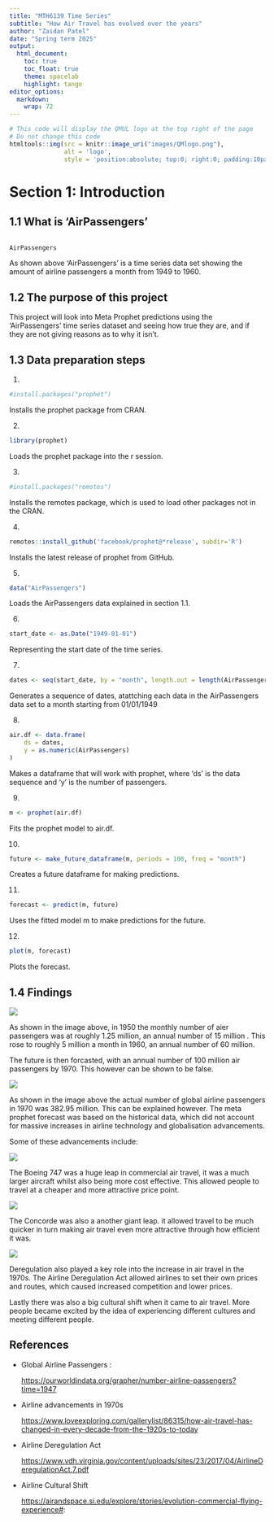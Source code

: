 ```yaml
---
title: "MTH6139 Time Series" 
subtitle: "How Air Travel has evolved over the years" 
author: "Zaidan Patel" 
date: "Spring term 2025" 
output: 
  html_document:
    toc: true
    toc_float: true
    theme: spacelab 
    highlight: tango
editor_options: 
  markdown: 
    wrap: 72
---
```


```r
# This code will display the QMUL logo at the top right of the page
# Do not change this code
htmltools::img(src = knitr::image_uri("images/QMlogo.png"),
               alt = 'logo',
               style = 'position:absolute; top:0; right:0; padding:10px; width:20%;')
```

# Section 1: Introduction

## 1.1 What is 'AirPassengers'

```         
```

```r
AirPassengers
```

As shown above 'AirPassengers' is a time series data set showing the
amount of airline passengers a month from 1949 to 1960.

## 1.2 The purpose of this project

This project will look into Meta Prophet predictions using the
'AirPassengers' time series dataset and seeing how true they are, and if
they are not giving reasons as to why it isn't.

## 1.3 Data preparation steps

1)  

```r
#install.packages("prophet")
```

Installs the prophet package from CRAN.

2)  

```r
library(prophet)
```

Loads the prophet package into the r session.

3)  

```r
#install.packages("remotes")
```

Installs the remotes package, which is used to load other packages not
in the CRAN.

4)  

```r
remotes::install_github('facebook/prophet@*release', subdir='R')
```

Installs the latest release of prophet from GitHub.

5)  

```r
data("AirPassengers")
```

Loads the AirPassengers data explained in section 1.1.

6)  

```r
start_date <- as.Date("1949-01-01")
```

Representing the start date of the time series.

7)  

```r
dates <- seq(start_date, by = "month", length.out = length(AirPassengers))
```

Generates a sequence of dates, atattching each data in the AirPassengers
data set to a month starting from 01/01/1949

8)  

```r
air.df <- data.frame(
    ds = dates,
    y = as.numeric(AirPassengers)
)
```

Makes a dataframe that will work with prophet, where 'ds' is the data
sequence and 'y' is the number of passengers.

9)  

```r
m <- prophet(air.df)
```

Fits the prophet model to air.df.

10) 

```r
future <- make_future_dataframe(m, periods = 100, freq = "month")
```

Creates a future dataframe for making predictions.

11) 

```r
forecast <- predict(m, future)
```

Uses the fitted model m to make predictions for the future.

12) 

```r
plot(m, forecast)
```

Plots the forecast.

## 1.4 Findings

![](images/Forecast%20Plot.png)

As shown in the image above, in 1950 the monthly number of aier
passengers was at roughly 1.25 million, an annual number of 15 million .
This rose to roughly 5 million a month in 1960, an annual number of 60
million.

The future is then forcasted, with an annual number of 100 million air
passengers by 1970. This however can be shown to be false.

![](images/Real%20Forecast.png)

As shown in the image above the actual number of global airline
passengers in 1970 was 382.95 million. This can be explained however.
The meta prophet forecast was based on the historical data, which did
not account for massive increases in airline technology and
globalisation advancements.

Some of these advancements include:

![](images/747.png)

The Boeing 747 was a huge leap in commercial air travel, it was a much
larger aircraft whilst also being more cost effective. This allowed
people to travel at a cheaper and more attractive price point.

![](images/Concorde.png)

The Concorde was also a another giant leap. it allowed travel to be much
quicker in turn making air travel even more attractive through how
efficient it was.

![](images/Other%20Advancements.png)

Deregulation also played a key role into the increase in air travel in
the 1970s. The Airline Deregulation Act allowed airlines to set their
own prices and routes, which caused increased competition and lower
prices.

Lastly there was also a big cultural shift when it came to air travel.
More people became excited by the idea of experiencing different
cultures and meeting different people.

## **References**

-   Global Airline Passengers :

    <https://ourworldindata.org/grapher/number-airline-passengers?time=1947>

-   Airline advancements in 1970s

    <https://www.loveexploring.com/gallerylist/86315/how-air-travel-has-changed-in-every-decade-from-the-1920s-to-today>

-   Airline Deregulation Act

    <https://www.vdh.virginia.gov/content/uploads/sites/23/2017/04/AirlineDeregulationAct.7.pdf>

-   Airline Cultural Shift

    <https://airandspace.si.edu/explore/stories/evolution-commercial-flying-experience#>:
